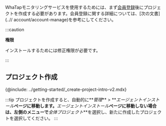 WhaTapモニタリングサービスを使用するためには、まず[会員登録](https://www.whatap.io/ko/signup/)後にプロジェクトを作成する必要があります。会員登録に関する詳細については、[次の文書]\(..// account/account-manage)を参考にしてください。

:::caution

**権限**

インストールするためには修正権限が必要です。

:::

## プロジェクト作成

{@include: ../getting-started/_create-project-intro-v2.mdx}  

:::tip
プロジェクトを作成すると、自動的に**_管理_** > **_エージェントインストール_**ページに移動します。**_エージェントインストール_**ページに移動しない場合は、左側のメニューで**_全体プロジェクト_**を選択し、新たに作成したプロジェクトを選択してください。
:::
